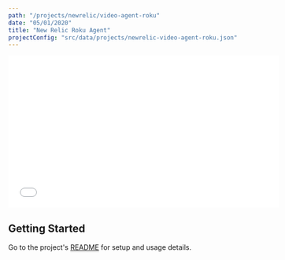 ```yaml
---
path: "/projects/newrelic/video-agent-roku"
date: "05/01/2020"
title: "New Relic Roku Agent"
projectConfig: "src/data/projects/newrelic-video-agent-roku.json"
---
```


<div className="responsive-video">
  <iframe class="wistia_embed" src="//fast.wistia.net/embed/iframe/yhamyqx65p" name="wistia_embed" width="550" height="309" frameborder="0" scrolling="no" allowfullscreen="allowfullscreen"></iframe>
  <script src="//fast.wistia.net/assets/external/E-v1.js" async="yhamyqx65p"></script>
</div>

## Getting Started

Go to the project's [README](https://github.com/newrelic/video-agent-roku#readme) for setup and usage details.

<!--


<div className="responsive-video">
  <iframe width="560" height="315" src="https://www.youtube.com/embed/7wnav6Fu9T0" frameborder="0" allow="accelerometer; autoplay; encrypted-media; gyroscope; picture-in-picture" allowfullscreen></iframe>
</div>

<Link to="/cta">Install</Link>

## [Optional] Features

### [Optional] Feature 1

### [Optional] Feature 2

## [Required] Getting Started

### [Optional] Code example highlighting an extension or customization point

This is how you extend New Relic Roku Agent in following way.

```js
import React, { useState } from 'react';
import PropTypes from 'prop-types';

// I'm a comment;
const aMadeUpFunction = () => {
if (myArray.length !== 100) {
  myArray.map((item, i) => item * i);
} else {
  return null
}
};
```
### [Optional] More details about the project

## [Optional] What people are saying

Praesent commodo cursus magna, vel scelerisque nisl consectetur et.
Maecenas faucibus mollis interdum. Lorem ipsum dolor sit amet,
consectetur adipiscing elit.

> [name="Leslie Webb"] Vitae enim egestas egestas at gravida arcu, amet in. Facilisis at
massa amet, aliquet dui semper. Sit placerat sed et ornare faucibus
egestas sit nisl, diam.

> [name="Bildad the Shuhite"] Aenean eu leo quam. Pellentesque ornare sem lacinia quam venenatis
vestibulum. Maecenas faucibus mollis interdum. Maecenas sed diam
eget risus varius blandit sit amet non magna.
-->
